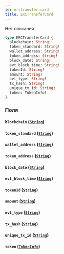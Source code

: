 ```yaml
---
id: erctransfer-card
title: ERCTransferCard
---
```



Нет описания

```graphql
type ERCTransferCard {
  blockchain: String!
  token_standard: String!
  wallet_address: String!
  token_address: String!
  block_date: String!
  evt_block_time: String!
  tokenId: String!
  amount: String!
  evt_type: String!
  tx_hash: String!
  unique_tx_id: String!
  token: TokenInfo!
}
```


### Поля

#### `blockchain` ([`String`](/reference/scalars/string))




#### `token_standard` ([`String`](/reference/scalars/string))




#### `wallet_address` ([`String`](/reference/scalars/string))




#### `token_address` ([`String`](/reference/scalars/string))




#### `block_date` ([`String`](/reference/scalars/string))




#### `evt_block_time` ([`String`](/reference/scalars/string))




#### `tokenId` ([`String`](/reference/scalars/string))




#### `amount` ([`String`](/reference/scalars/string))




#### `evt_type` ([`String`](/reference/scalars/string))




#### `tx_hash` ([`String`](/reference/scalars/string))




#### `unique_tx_id` ([`String`](/reference/scalars/string))




#### `token` ([`TokenInfo`](/reference/objects/token-info))






